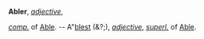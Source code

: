 '''Abler''', ''[[adjective (part of speech)|adjective]]'',

''[[comp. (part of speech)|comp.]]'' of [[Able]]. -- A"[[blest]] (&?;), ''[[adjective (part of speech)|adjective]]'', ''[[superl. (part of speech)|superl.]]'' of [[Able]].